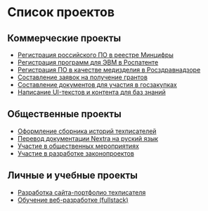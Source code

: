 
# Список проектов

## Коммерческие проекты

- [Регистрация российского ПО в реестре Минцифры](../portfolio/projects/registratsiya-rossiyskogo-po-v-reyestre-mintsifry.mdx)
- [Регистрация программ для ЭВМ в Роспатенте](../portfolio/projects/registratsiya-programm-dlya-evm-v-rospatente.mdx)
- [Регистрация ПО в качестве медизделия в Росздравнадзоре](../portfolio/projects/registratsiya-po-v-roszdravnadzore.mdx)
- [Составление заявок на получение грантов](../portfolio/projects/sostavleniye-zayavok-na-polucheniye-grantov.mdx)
- [Составление документов для участия в госзакупках](../portfolio/projects/sostavleniye-dokumentov-dlya-uchastiya-v-goszakupkakh.mdx)
- [Написание UI-текстов и контента для баз знаний](../portfolio/projects/napisaniye-ui-tekstov-i-kontenta-dlya-baz-znaniy.mdx)

## Общественные проекты

- [Оформление сборника историй техписателей](../portfolio/projects/oformleniye-sbornika-istoriy-tekhpisateley.mdx)
- [Перевод документации Nextra на руский язык](../portfolio/projects/perevod-dokumentatsii-nextra.mdx)
- [Участие в общественных мероприятиях](../portfolio/projects/uchastiye-v-obshchestvennykh-meropriyatiyakh.mdx)
- [Участие в разработке законопроектов](../portfolio/projects/uchastiye-v-razrabotke-zakonoproyektov.mdx)

## Личные и учебные проекты

- [Разработка сайта-портфолио техписателя](../portfolio/projects/razrabotka-saita-portfolio-tekhpisatelya.mdx)
- [Обучение веб-разработке (fullstack)](../portfolio/projects/obucheniye-veb-razrabotke.mdx)